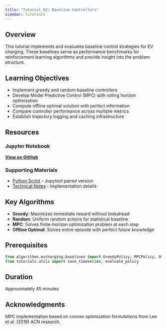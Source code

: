 ```yaml
---
title: "Tutorial 02: Baseline Controllers"
sidebar: tutorials
---
```


## Overview

This tutorial implements and evaluates baseline control strategies for EV charging. These baselines serve as performance benchmarks for reinforcement learning algorithms and provide insight into the problem structure.

## Learning Objectives

- Implement greedy and random baseline controllers
- Develop Model Predictive Control (MPC) with rolling horizon optimization
- Compute offline optimal solution with perfect information
- Compare controller performance across multiple metrics
- Establish trajectory logging and caching infrastructure

## Resources

### Jupyter Notebook
[**View on GitHub**](https://github.com/jinming99/GridGuardian-RL/blob/main/tutorials/02_ev_baselines_and_trajectories.ipynb)

### Supporting Materials
- [Python Script](https://github.com/jinming99/GridGuardian-RL/blob/main/tutorials/02_ev_baselines_and_trajectories.py) - Jupytext paired version
- [Technical Notes](https://github.com/jinming99/GridGuardian-RL/blob/main/tutorials/02_ev_baselines_traj_debug.md) - Implementation details

## Key Algorithms

- **Greedy**: Maximizes immediate reward without lookahead
- **Random**: Uniform random actions for statistical baseline
- **MPC**: Solves finite-horizon optimization problem at each step
- **Offline Optimal**: Solves entire episode with perfect future knowledge

## Prerequisites

```python
from algorithms.evcharging.baselines import GreedyPolicy, MPCPolicy, OfflineOptimal
from tutorials.utils import save_timeseries, evaluate_policy
```

## Duration

Approximately 45 minutes

## Acknowledgments

MPC implementation based on convex optimization formulations from Lee et al. (2019) ACN research.